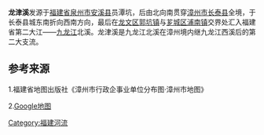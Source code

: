 '''龙津溪'''发源于[[福建省|福建省]][[泉州市|泉州市]][[安溪县|安溪县]]员潭坑，后由北向南贯穿[[漳州市|漳州市]][[长泰县|长泰县]]全境，于长泰县城东南折向西南方向，最后在[[龙文区|龙文区]][[郭坑镇|郭坑镇]]与[[芗城区|芗城区]][[浦南镇|浦南镇]]交界处汇入福建省第二大江——[[九龙江|九龙江]]北溪。龙津溪是九龙江北溪在漳州境内继九龙江西溪后的第二大支流。

==参考来源==
1.福建省地图出版社《漳州市行政企事业单位分布图·漳州市地图》

2.[https://web.archive.org/web/20100730181715/http://ditu.google.cn/ Google地图]


[[Category:福建河流|Category:福建河流]]